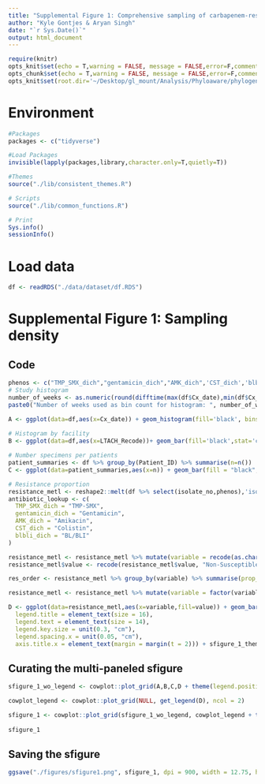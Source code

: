 ```yaml
---
title: "Supplemental Figure 1: Comprehensive sampling of carbapenem-resistant Klebsiella pneumoniae that are resistant to last-resort or recently-introduced antibiotics"
author: "Kyle Gontjes & Aryan Singh"
date: "`r Sys.Date()`"
output: html_document
---
```


```r
require(knitr)
opts_knit$set(echo = T,warning = FALSE, message = FALSE,error=F,comment=NA) 
opts_chunk$set(echo = T,warning = FALSE, message = FALSE,error=F,comment=NA)
opts_knit$set(root.dir='~/Desktop/gl_mount/Analysis/Phyloaware/phylogenetic-resistance-ms/')
```

# Environment

```r
#Packages
packages <- c("tidyverse")   

#Load Packages
invisible(lapply(packages,library,character.only=T,quietly=T)) 

#Themes
source("./lib/consistent_themes.R")

# Scripts
source("./lib/common_functions.R")

# Print
Sys.info()
sessionInfo() 
```

# Load data

```r
df <- readRDS("./data/dataset/df.RDS") 
```

# Supplemental Figure 1: Sampling density
## Code
```r
phenos <- c("TMP_SMX_dich","gentamicin_dich","AMK_dich",'CST_dich','blbli_dich')
# Study histogram
number_of_weeks <- as.numeric(round(difftime(max(df$Cx_date),min(df$Cx_date),units = 'weeks')) + 1)
paste0("Number of weeks used as bin count for histogram: ", number_of_weeks)

A <- ggplot(data=df,aes(x=Cx_date)) + geom_histogram(fill='black', bins = number_of_weeks) + theme_bw_me + xlab("Collection date") + ylab ("Number of isolates") + scale_y_continuous(limits = c(0, 20)) + sfigure_1_theme
 
# Histogram by facility 
B <- ggplot(data=df,aes(x=LTACH_Recode))+ geom_bar(fill='black',stat='count') + theme_bw_me + xlab("Facility") + ylab ("Number of isolates") + sfigure_1_theme + geom_text(stat='count', aes(label=..count..), vjust=-1,nudge_y = -2, size = 5) + ylim(NA,max(max(table(df$LTACH_Recode)))+2)

# Number specimens per patients
patient_summaries <- df %>% group_by(Patient_ID) %>% summarise(n=n()) 
C <- ggplot(data=patient_summaries,aes(x=n)) + geom_bar(fill = "black", width = 0.7, stat = "count") + theme_bw_me + xlab("Number of isolates") + ylab ("Number of patients") + scale_y_continuous(limits = c(0, 300)) + sfigure_1_theme + geom_text(stat='count', aes(label=..count..), vjust=-1, size = 5)

# Resistance proportion  
resistance_metl <- reshape2::melt(df %>% select(isolate_no,phenos),'isolate_no')
antibiotic_lookup <- c(
  TMP_SMX_dich = "TMP-SMX",
  gentamicin_dich = "Gentamicin",
  AMK_dich = "Amikacin",
  CST_dich = "Colistin",
  blbli_dich = "BL/BLI"
)

resistance_metl <- resistance_metl %>% mutate(variable = recode(as.character(variable), !!!antibiotic_lookup)) #rename var to antibiotic names
resistance_metl$value <- recode(resistance_metl$value, "Non-Susceptible" = "Resistant", "Susceptible" = "Susceptible") #rename val to resistance vs susceptible

res_order <- resistance_metl %>% group_by(variable) %>% summarise(prop_resistant = mean(value == "Resistant")) %>% arrange(desc(prop_resistant))

resistance_metl <- resistance_metl %>% mutate(variable = factor(variable, levels = res_order$variable))

D <- ggplot(data=resistance_metl,aes(x=variable,fill=value)) + geom_bar(width = 0.7, stat = "count") + scale_fill_manual(values = c("Resistant" = "black", "Susceptible" = "darkgray"), name = "Resistance profile") + theme_bw_me + xlab("") + ylab ("Number of isolates") + theme(
  legend.title = element_text(size = 16),
  legend.text = element_text(size = 14),
  legend.key.size = unit(0.3, "cm"),
  legend.spacing.x = unit(0.05, "cm"),
  axis.title.x = element_text(margin = margin(t = 2))) + sfigure_1_theme
```

## Curating the multi-paneled sfigure
```r
sfigure_1_wo_legend <- cowplot::plot_grid(A,B,C,D + theme(legend.position = "none"),ncol=2,labels = 'AUTO', label_size = 18, scale = c(0.95, 0.95, 0.95, 0.95)) 

cowplot_legend <- cowplot::plot_grid(NULL, get_legend(D), ncol = 2) 

sfigure_1 <- cowplot::plot_grid(sfigure_1_wo_legend, cowplot_legend + theme(plot.margin = unit(c(-1,0,0.2,0), "cm")), ncol = 1, rel_heights = c(1,0.025))
 
sfigure_1 
```

## Saving the sfigure
```r
ggsave("./figures/sfigure1.png", sfigure_1, dpi = 900, width = 12.75, height = 7.75, bg = 'white')
```
